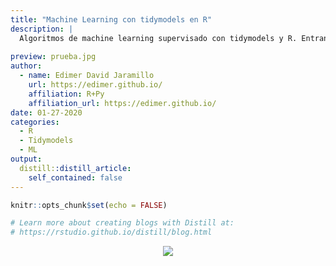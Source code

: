 ```yaml
---
title: "Machine Learning con tidymodels en R"
description: | 
  Algoritmos de machine learning supervisado con tidymodels y R. Entranamiento de modelos en problemas de clasificación y regresión.
  
preview: prueba.jpg  
author:
  - name: Edimer David Jaramillo
    url: https://edimer.github.io/
    affiliation: R+Py
    affiliation_url: https://edimer.github.io/
date: 01-27-2020
categories:
  - R
  - Tidymodels
  - ML
output:
  distill::distill_article:
    self_contained: false
---
```


```r
knitr::opts_chunk$set(echo = FALSE)

# Learn more about creating blogs with Distill at:
# https://rstudio.github.io/distill/blog.html

```


<center>
<img src="coming.gif"/>
</center>
